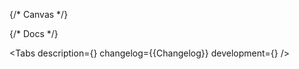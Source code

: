 

<Meta title='Components/DateInput' component={DateInput} id='DateInput' />

{/* Canvas */}

<Story name='DateInput'>
    <DateInput
        block={boolean('block', false)}
        size={select('size', ['s', 'm', 'l', 'xl'], 's')}
        error={text('error', '')}
        hint={text('hint', '')}
        label={text('label', '')}
    />
</Story>

{/* Docs */}

<ComponentHeader
    name='DateInput'
    version={packageJson.version}
    package='@alfalab/core-components/date-input'
    design='https://www.figma.com/file/cdNnkh2QdxuvYLrBm4cubM/Web-%3A%3A-Core-Default-Components?node-id=55547%3A52787'
    children='Поле для указания даты.'
/>

<Tabs
    description={<Description />}
    changelog={<Markdown>{Changelog}</Markdown>}
    development={<Development />}
/>
